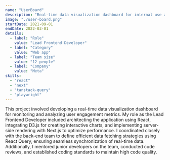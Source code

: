 ```yaml
---
name: "UserBoard"
description: "Real-time data visualization dashboard for internal use at Meta"
image: "./user-board.png"
startDate: 2021-09-01
endDate: 2022-03-01
details:
  - label: "Role"
    value: "Lead Frontend Developer"
  - label: "Category"
    value: "Web app"
  - label: "Team size"
    value: "12 people"
  - label: "Company"
    value: "Meta"
skills:
  - "react"
  - "next"
  - "tanstack-query"
  - "playwright"
---
```


This project involved developing a real-time data visualization dashboard for monitoring and analyzing user engagement metrics. My role as the Lead Frontend Developer included architecting the application using React, integrating D3.js for creating interactive charts, and implementing server-side rendering with Next.js to optimize performance. I coordinated closely with the back-end team to define efficient data fetching strategies using React Query, ensuring seamless synchronization of real-time data. Additionally, I mentored junior developers on the team, conducted code reviews, and established coding standards to maintain high code quality.
